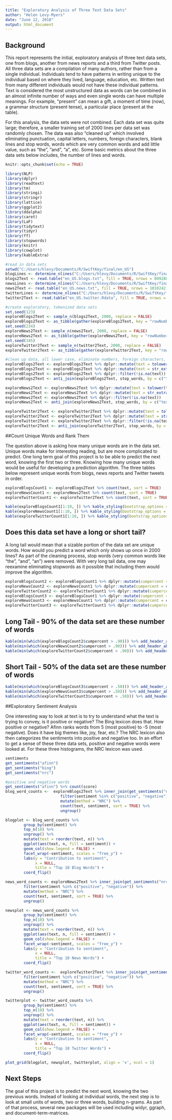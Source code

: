 ---
title: "Exploratory Analysis of Three Text Data Sets"
author: "Helen Levy-Myers"
date: "June 12, 2018"
output: html_document
---

## Background

This report represents the initial, exploratory analysis of three text data sets, one from blogs, another from news reports and a third from Twitter posts. All three data sets are a compilation of many authors, rather than from a single individual. Individuals tend to have patterns in writing unique to the individual based on where they lived, language, education, etc. Written text from many different individuals would not have these individual patterns. Text is considered the most unstructured data as words can be combined in an almost infinite number of ways and even single words can have multiple meanings. For example, "present" can mean a gift, a moment of time (now), a grammar structure (present tense), a particular place (present at the table). 

For this analysis, the data sets were not combined. Each data set was quite large; therefore, a smaller training set of 2000 lines per data set was randomly chosen. The data was also "cleaned up" which involved eliminating punctuation, capital letters, numbers, foreign characters, blank lines and stop words, words which are very common words and add little value, such as "the", "and", "a", etc. Some basic metrics about the three data sets below includes, the number of lines and words. 

```{r setup, include=FALSE, message=FALSE, warning=FALSE}
knitr::opts_chunk$set(echo = TRUE)
```


```{r, echo=FALSE, include=FALSE, message=FALSE, warning=FALSE, results='markup', suppressMessages = TRUE, suppressWarning = TRUE, quietly = TRUE, warn.conflicts = FALSE}
library(NLP)
library(dplyr)
library(readtext)
library(tm)
library(stringi)
library(stringr)
library(lattice)
library(ggplot2)
library(ddalpha)
library(caret)
library(LaF)
library(tidytext)
library(tidyr)
library(ff)
library(stopwords)
library(knitr)
library(cowplot)
library(kableExtra)

#read in data sets
setwd("C:/Users/hlevy/Documents/R/SwiftKey/final/en_US")
blogLines <- determine_nlines("C:/Users/hlevy/Documents/R/SwiftKey/final/en_US/en_US.blogs.txt")
blogs2Text <- read.table("en_US.blogs.txt", fill = TRUE, nrows = 899288, sep = "")
newsLines <- determine_nlines("C:/Users/hlevy/Documents/R/SwiftKey/final/en_US/en_US.news.txt")
news2Text <- read.table("en_US.news.txt", fill = TRUE, nrows = 1010242, sep = "")
twitterLines <- determine_nlines("C:/Users/hlevy/Documents/R/SwiftKey/final/en_US/en_US.twitter.txt")
twitter2Text <- read.table("en_US.twitter.Rdata", fill = TRUE, nrows = 2360148, sep = "", header=F,encoding="latin1", quote="", comment='')

#create exploratory, tokenized data sets
set.seed(123)
exploreBlogs2Text <- sample_n(blogs2Text, 2000, replace = FALSE)
exploreBlogs2Text <- as_tibble(gather(exploreBlogs2Text, key = "rowNumber", value = "text"))
set.seed(234)
exploreNews2Text <- sample_n(news2Text, 2000, replace = FALSE)
exploreNews2Text <- as_tibble(gather(exploreNews2Text, key = "rowNumber", value = "text"))
set.seed(345)
exploreTwitter2Text <- sample_n(twitter2Text, 2000, replace = FALSE)
exploreTwitter2Text <- as_tibble(gather(exploreTwitter2Text, key = "rowNumber", value = "text"))

#clean up data, all lower case, eliminate numbers, foreign characters, punctuation, eliminate stopwords
exploreBlogs2Text <- exploreBlogs2Text %>% dplyr::mutate(text = tolower(text))
exploreBlogs2Text <- exploreBlogs2Text %>% dplyr::mutate(text = str_extract(text, "[a-z']+"))
exploreBlogs2Text <- exploreBlogs2Text %>% dplyr::filter(!is.na(text))
exploreBlogs2Text <- anti_join(exploreBlogs2Text, stop_words, by = c("text" = "word"))

exploreNews2Text <- exploreNews2Text %>% dplyr::mutate(text = tolower(text))
exploreNews2Text <- exploreNews2Text %>% dplyr::mutate(text = str_extract(text, "[a-z']+"))
exploreNews2Text <- exploreNews2Text %>% dplyr::filter(!is.na(text))
exploreNews2Text <- anti_join(exploreNews2Text, stop_words, by = c("text" = "word"))

exploreTwitter2Text <- exploreTwitter2Text %>% dplyr::mutate(text = tolower(text))
exploreTwitter2Text <- exploreTwitter2Text %>% dplyr::mutate(text = str_extract(text, "[a-z']+"))
exploreTwitter2Text <- exploreTwitter2Text %>% dplyr::filter(!is.na(text))
exploreTwitter2Text <- anti_join(exploreTwitter2Text, stop_words, by = c("text" = "word"))
```
##Count Unique Words and Rank Them

The question above is asking how many unique words are in the data set. Unique words make for interesting reading, but are more complicated to predict. One long term goal of this project is to be able to predict the next word, knowing the first two or three. Knowing how many unique words would be useful for developing a prediction algorithm. The three tables below represent unique words from blogs, news reports and Twitter tweets in order. 

```{r, echo = FALSE}
exploreBlogsCount1 <- exploreBlogs2Text %>% count(text, sort = TRUE)
exploreNewsCount1 <- exploreNews2Text %>% count(text, sort = TRUE)
exploreTwitterCount1 <- exploreTwitter2Text %>% count(text, sort = TRUE)
```

```{r, echo=FALSE}
kable(exploreBlogsCount1[1:10, ]) %>% kable_styling(bootstrap_options = "striped", full_width = F, position = "left") %>% add_header_above(c("Blogs", "Count"))
kable(exploreNewsCount1[1:10, ]) %>% kable_styling(bootstrap_options = "striped", full_width = F, position = "left") %>% add_header_above(c("News", "Count"))
kable(exploreTwitterCount1[1:10, ]) %>% kable_styling(bootstrap_options = "striped", full_width = F, position = "left") %>% add_header_above(c("Twitter", "Count"))
```
        
## Does this data set have a long or short tail?
A long tail would mean that a sizable portion of the data set are unique words. How would you predict a word which only shows up once in 2000 lines? As part of the cleaning process, stop words (very common words like "the", "and", "an") were removed. With very long tail data, one may reexamine eliminating stopwords as it possible that including them would improve the algorithm. 

```{r, echo=FALSE}
exploreBlogsCount2 <- exploreBlogsCount1 %>% dplyr::mutate(cumpercent = cumsum(n)/sum(n))
exploreNewsCount2 <- exploreNewsCount1 %>% dplyr::mutate(cumpercent = cumsum(n)/sum(n))
exploreTwitterCount2 <- exploreTwitterCount1 %>% dplyr::mutate(cumpercent = cumsum(n)/sum(n))
exploreBlogsCount3 <- exploreBlogsCount1 %>% dplyr::mutate(cumpercent = cumsum(n)/sum(n))
exploreNewsCount3 <- exploreNewsCount1 %>% dplyr::mutate(cumpercent = cumsum(n)/sum(n))
exploreTwitterCount3 <- exploreTwitterCount1 %>% dplyr::mutate(cumpercent = cumsum(n)/sum(n))
```

## Long Tail - 90% of the data set are these number of words 

```{r, echo=FALSE}
kable(min(which(exploreBlogsCount2$cumpercent > .90))) %>% add_header_above(c("Blogs - 90% of Words"))
kable(min(which(exploreNewsCount2$cumpercent > .90))) %>% add_header_above(c("News - 90% of Words"))
kable(min(which(exploreTwitterCount2$cumpercent > .90))) %>% add_header_above(c("Twitter - 90% of Words"))
```
## Short Tail - 50% of the data set are these number of words
```{r, echo=FALSE}
kable(min(which(exploreBlogsCount3$cumpercent > .50))) %>% add_header_above(c("Blogs - 50% of Words"))
kable(min(which(exploreNewsCount3$cumpercent > .50))) %>% add_header_above(c("News - 50% of Words"))
kable(min(which(exploreTwitterCount3$cumpercent > .50))) %>% add_header_above(c("Twitter - 50% of Words"))
```

##Exploratory Sentiment Analysis

One interesting way to look at text is to try to understand what the text is trying to convey, is it positive or negative? The Bing lexicon does that. How positive or negative? Afinn ranks words from 5 (most positive) to -5 (most negative). Does it have big themes like, joy, fear, etc.? The NRC lexicon also then categorizes the sentiments into positive and negative too. In an effort to get a sense of these three data sets, positive and negative words were looked at. For these three histograms, the NRC lexicon was used. 
```{r, echo=FALSE, results="hide", suppressMessages = TRUE, quietly = TRUE, include=FALSE, message=FALSE, warning=FALSE}
sentiments
get_sentiments("afinn")
get_sentiments("bing")
get_sentiments("nrc")

#positive and negative words
get_sentiments("afinn") %>% count(score)
blog_word_counts <-  exploreBlogs2Text %>% inner_join(get_sentiments("nrc"), by = c("text" = "word")) %>% 
                        filter(sentiment %in% c("positive", "negative")) %>%
                        mutate(method = "NRC") %>%
                        count(text, sentiment, sort = TRUE) %>%
                        ungroup()

blogplot <- blog_word_counts %>%
        group_by(sentiment) %>%
        top_n(10) %>%
        ungroup() %>%
        mutate(text = reorder(text, n)) %>%
        ggplot(aes(text, n, fill = sentiment)) +
        geom_col(show.legend = FALSE) +
        facet_wrap(~sentiment, scales = "free_y") +
        labs(y = "Contribution to sentiment",
             x = NULL,
             title = "Top 10 Blog Words") +
        coord_flip()

news_word_counts <- exploreNews2Text %>% inner_join(get_sentiments("nrc"), by = c("text" = "word")) %>% 
        filter(sentiment %in% c("positive", "negative")) %>%
        mutate(method = "NRC") %>%
        count(text, sentiment, sort = TRUE) %>%
        ungroup()

newsplot <- news_word_counts %>%
        group_by(sentiment) %>%
        top_n(10) %>%
        ungroup() %>%
        mutate(text = reorder(text, n)) %>%
        ggplot(aes(text, n, fill = sentiment)) +
        geom_col(show.legend = FALSE) +
        facet_wrap(~sentiment, scales = "free_y") +
        labs(y = "Contribution to sentiment",
             x = NULL,
             title = "Top 10 News Words") +
        coord_flip()

twitter_word_counts <-  exploreTwitter2Text %>% inner_join(get_sentiments("nrc"), by = c("text" = "word")) %>% 
        filter(sentiment %in% c("positive", "negative")) %>%
        mutate(method = "NRC") %>%
        count(text, sentiment, sort = TRUE) %>%
        ungroup()

twitterplot <- twitter_word_counts %>%
        group_by(sentiment) %>%
        top_n(10) %>%
        ungroup() %>%
        mutate(text = reorder(text, n)) %>%
        ggplot(aes(text, n, fill = sentiment)) +
        geom_col(show.legend = FALSE) +
        facet_wrap(~sentiment, scales = "free_y") +
        labs(y = "Contribution to sentiment",
             x = NULL,
             title = "Top 10 Twitter Words") +
        coord_flip()
```

```{r, fig.height = 10, echo=FALSE}
plot_grid(blogplot, newsplot, twitterplot, align = 'v', ncol = 1)
```

## Next Steps
The goal of this project is to predict the next word, knowing the two previous words. Instead of looking at individual words, the next step is to look at small units of words, two or three words, building n-grams. As part of that process, several new packages will be used including widyr, ggraph, and document-term-matrices.


